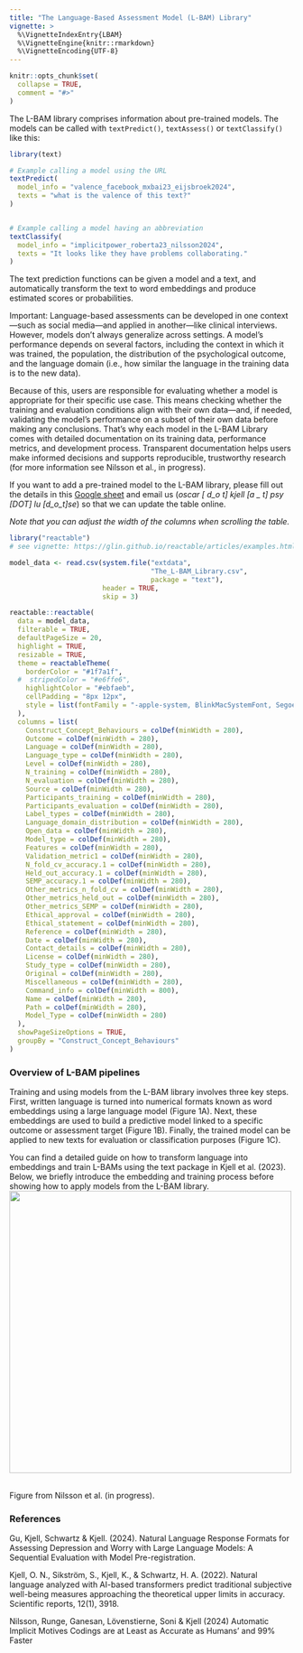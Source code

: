 ```yaml
---
title: "The Language-Based Assessment Model (L-BAM) Library"
vignette: >
  %\VignetteIndexEntry{LBAM}
  %\VignetteEngine{knitr::rmarkdown}
  %\VignetteEncoding{UTF-8}
---
```


```r
knitr::opts_chunk$set(
  collapse = TRUE,
  comment = "#>"
)
```


The L-BAM library comprises information about pre-trained models. The models can be called with `textPredict()`, `textAssess()` or `textClassify()` like this:

```r
library(text)

# Example calling a model using the URL
textPredict(
  model_info = "valence_facebook_mxbai23_eijsbroek2024",
  texts = "what is the valence of this text?"
)


# Example calling a model having an abbreviation
textClassify(
  model_info = "implicitpower_roberta23_nilsson2024",
  texts = "It looks like they have problems collaborating."
)
```

The text prediction functions can be given a model and a text, and automatically transform the text to word embeddings and produce estimated scores or probabilities.

Important: Language-based assessments can be developed in one context—such as social media—and applied in another—like clinical interviews. However, models don’t always generalize across settings. A model’s performance depends on several factors, including the context in which it was trained, the population, the distribution of the psychological outcome, and the language domain (i.e., how similar the language in the training data is to the new data).

Because of this, users are responsible for evaluating whether a model is appropriate for their specific use case. This means checking whether the training and evaluation conditions align with their own data—and, if needed, validating the model’s performance on a subset of their own data before making any conclusions. That’s why each model in the L-BAM Library comes with detailed documentation on its training data, performance metrics, and development process. Transparent documentation helps users make informed decisions and supports reproducible, trustworthy research (for more information see Nilsson et al., in progress).

If you want to add a pre-trained model to the L-BAM library, please fill out the details in this [Google sheet](https://docs.google.com/spreadsheets/d/1K16JdK7zOmuRktqgaYs5sgaHnkUVwB9v6ERxZdd9iW8/edit#gid=0) and email us (*oscar [ d_o t] kjell [a _ t] psy [DOT] lu [d_o_t]se*) so that we can update the table online.

*Note that you can adjust the width of the columns when scrolling the table.*

```r
library("reactable")
# see vignette: https://glin.github.io/reactable/articles/examples.html#custom-rendering

model_data <- read.csv(system.file("extdata",
                                   "The_L-BAM_Library.csv",
                                   package = "text"),
                       header = TRUE, 
                       skip = 3)

reactable::reactable(
  data = model_data,
  filterable = TRUE,
  defaultPageSize = 20,
  highlight = TRUE, 
  resizable = TRUE,
  theme = reactableTheme(
    borderColor = "#1f7a1f",
  #  stripedColor = "#e6ffe6",
    highlightColor = "#ebfaeb",
    cellPadding = "8px 12px",
    style = list(fontFamily = "-apple-system, BlinkMacSystemFont, Segoe UI, Helvetica, Arial, sans-serif")
  ),
  columns = list(
    Construct_Concept_Behaviours = colDef(minWidth = 280),
    Outcome = colDef(minWidth = 280),
    Language = colDef(minWidth = 280),
    Language_type = colDef(minWidth = 280),
    Level = colDef(minWidth = 280),
    N_training = colDef(minWidth = 280),
    N_evaluation = colDef(minWidth = 280),
    Source = colDef(minWidth = 280),
    Participants_training = colDef(minWidth = 280),
    Participants_evaluation = colDef(minWidth = 280),
    Label_types = colDef(minWidth = 280),
    Language_domain_distribution = colDef(minWidth = 280),
    Open_data = colDef(minWidth = 280),
    Model_type = colDef(minWidth = 280),
    Features = colDef(minWidth = 280),
    Validation_metric1 = colDef(minWidth = 280),
    N_fold_cv_accuracy.1 = colDef(minWidth = 280),
    Held_out_accuracy.1 = colDef(minWidth = 280),
    SEMP_accuracy.1 = colDef(minWidth = 280),
    Other_metrics_n_fold_cv = colDef(minWidth = 280),
    Other_metrics_held_out = colDef(minWidth = 280),
    Other_metrics_SEMP = colDef(minWidth = 280),
    Ethical_approval = colDef(minWidth = 280),
    Ethical_statement = colDef(minWidth = 280),
    Reference = colDef(minWidth = 280),
    Date = colDef(minWidth = 280),
    Contact_details = colDef(minWidth = 280),
    License = colDef(minWidth = 280),
    Study_type = colDef(minWidth = 280),
    Original = colDef(minWidth = 280),
    Miscellaneous = colDef(minWidth = 280),
    Command_info = colDef(minWidth = 800),
    Name = colDef(minWidth = 280),
    Path = colDef(minWidth = 280),
    Model_Type = colDef(minWidth = 280)
  ), 
  showPageSizeOptions = TRUE,
  groupBy = "Construct_Concept_Behaviours"
)
```



### Overview of L-BAM pipelines
Training and using models from the L-BAM library involves three key steps.
First, written language is turned into numerical formats known as word embeddings using a large language model (Figure 1A).
Next, these embeddings are used to build a predictive model linked to a specific outcome or assessment target (Figure 1B).
Finally, the trained model can be applied to new texts for evaluation or classification purposes (Figure 1C).

You can find a detailed guide on how to transform language into embeddings and train L-BAMs using the text package in Kjell et al. (2023).
Below, we briefly introduce the embedding and training process before showing how to apply models from the L-BAM library.
![](l_bam_overview.png){width=500px}

<br>
Figure from Nilsson et al. (in progress). 


### References

Gu, Kjell, Schwartz & Kjell. (2024). Natural Language Response Formats for Assessing Depression and Worry with Large Language Models: A Sequential Evaluation with Model Pre-registration.

Kjell, O. N., Sikström, S., Kjell, K., & Schwartz, H. A. (2022). Natural language analyzed with AI-based transformers predict traditional subjective well-being measures approaching the theoretical upper limits in accuracy. Scientific reports, 12(1), 3918.

Nilsson, Runge, Ganesan, Lövenstierne, Soni & Kjell (2024) Automatic Implicit Motives Codings are at Least as Accurate as Humans’ and 99% Faster
